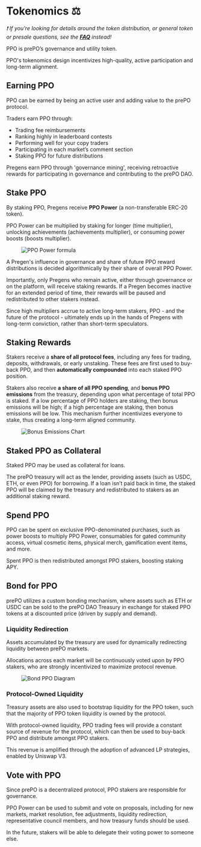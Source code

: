 # Tokenomics ‍⚖️

_❗ If you're looking for details around the token distribution, or general token or presale questions, see the **[FAQ](/faq#token)** instead!_

PPO is prePO’s governance and utility token.

PPO's tokenomics design incentivizes high-quality, active participation and long-term alignment.

## Earning PPO

PPO can be earned by being an active user and adding value to the prePO protocol.

Traders earn PPO through:

- Trading fee reimbursements
- Ranking highly in leaderboard contests
- Performing well for your copy traders
- Participating in each market’s comment section
- Staking PPO for future distributions

Pregens earn PPO through 'governance mining', receiving retroactive rewards for participating in governance and contributing to the prePO DAO.

## Stake PPO

By staking PPO, Pregens receive **PPO Power** (a non-transferable ERC-20 token).

PPO Power can be multiplied by staking for longer (time multiplier), unlocking achievements (achievements multiplier), or consuming power boosts (boosts multiplier).

<figure>
  <img alt="PPO Power formula" src={'/img/ppo-power.png'} />
</figure>

A Pregen's influence in governance and share of future PPO reward distributions is decided algorithmically by their share of overall PPO Power.

Importantly, only Pregens who remain active, either through governance or on the platform, will receive staking rewards. If a Pregen becomes inactive for an extended period of time, their rewards will be paused and redistributed to other stakers instead.

Since high multipliers accrue to active long-term stakers, PPO - and the future of the protocol - ultimately ends up in the hands of Pregens with long-term conviction, rather than short-term speculators.

## Staking Rewards

Stakers receive a **share of all protocol fees**, including any fees for trading, deposits, withdrawals, or early unstaking. These fees are first used to buy-back PPO, and then **automatically compounded** into each staked PPO position.

Stakers also receive **a share of all PPO spending**, and **bonus PPO emissions** from the treasury, depending upon what percentage of total PPO is staked. If a low percentage of PPO holders are staking, then bonus emissions will be high; if a high percentage are staking, then bonus emissions will be low. This mechanism further incentivizes everyone to stake, thus creating a long-term aligned community.

<figure>
  <img alt="Bonus Emissions Chart" src={'/img/bonus-ppo-emissions.png'} />
</figure>

## Staked PPO as Collateral

Staked PPO may be used as collateral for loans.

The prePO treasury will act as the lender, providing assets (such as USDC, ETH, or even PPO) for borrowing. If a loan isn’t paid back in time, the staked PPO will be claimed by the treasury and redistributed to stakers as an additional staking reward.

## Spend PPO

PPO can be spent on exclusive PPO-denominated purchases, such as power boosts to multiply PPO Power, consumables for gated community access, virtual cosmetic items, physical merch, gamification event items, and more.

Spent PPO is then redistributed amongst PPO stakers, boosting staking APY.

## Bond for PPO

prePO utilizes a custom bonding mechanism, where assets such as ETH or USDC can be sold to the prePO DAO Treasury in exchange for staked PPO tokens at a discounted price (driven by supply and demand).

### Liquidity Redirection

Assets accumulated by the treasury are used for dynamically redirecting liquidity between prePO markets.

Allocations across each market will be continuously voted upon by PPO stakers, who are strongly incentivized to maximize protocol revenue.

<figure>
  <img alt="Bond PPO Diagram" src={'/img/bond-ppo.png'} />
</figure>

### Protocol-Owned Liquidity

Treasury assets are also used to bootstrap liquidity for the PPO token, such that the majority of PPO token liquidity is owned by the protocol.

With protocol-owned liquidity, PPO trading fees will provide a constant source of revenue for the protocol, which can then be used to buy-back PPO and distribute amongst PPO stakers.

This revenue is amplified through the adoption of advanced LP strategies, enabled by Uniswap V3.

## Vote with PPO

Since prePO is a decentralized protocol, PPO stakers are responsible for governance.

PPO Power can be used to submit and vote on proposals, including for new markets, market resolution, fee adjustments, liquidity redirection, representative council members, and how treasury funds should be used.

In the future, stakers will be able to delegate their voting power to someone else.
